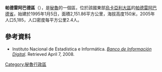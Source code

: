 '''帕德雷阿巴德區'''（{{lang-es|Distrito de Padre Abad}}），是[[秘魯|秘魯]]的一個區，位於該國東部[[烏卡亞利大區|烏卡亞利大區]]的[[帕德雷阿巴德省|帕德雷阿巴德省]]，始建於1995年1月5日，面積2,151.86平方公里，海拔高度150米，2005年人口5,185，人口密度每平方公里2.4人。

==參考資料==
*{{es icon}} Instituto Nacional de Estadística e Informática. ''[https://web.archive.org/web/20080423164200/http://desa.inei.gob.pe/mapas/bid/ Banco de Información Digital]''. Retrieved April 7, 2008.

{{coord|8|43|59|S|75|31|48|W|type:adm3rd_source:itwiki|display=title}}

{{Peru-geo-stub}}
[[Category:秘魯行政區|Category:秘魯行政區]]